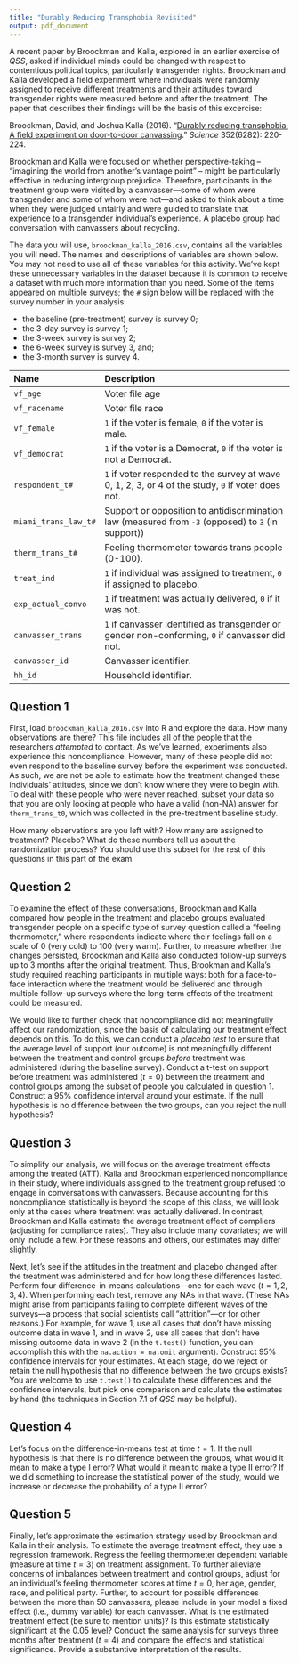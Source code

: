 ```yaml
---
title: "Durably Reducing Transphobia Revisited"
output: pdf_document
---
```


A recent paper by Broockman and Kalla, explored in an earlier exercise of *QSS*, asked if individual minds could be changed with respect to contentious political topics, particularly transgender rights. Broockman and Kalla developed a field experiment where individuals were randomly assigned to receive different treatments and their attitudes toward transgender rights were measured before and after the treatment.  The paper that describes their findings will be the basis of this excercise: 

Broockman, David, and Joshua Kalla (2016). "[Durably reducing transphobia: A field experiment on door-to-door canvassing](https://doi.org/10.1126/science.aad9713)." *Science* 352(6282): 220-224.

Broockman and Kalla were focused on whether perspective-taking -- "imagining the world from another's vantage point" -- might be particularly effective in reducing intergroup prejudice. Therefore, participants in the treatment group were visited by a canvasser---some of whom were transgender and some of whom were not---and asked to think about a time when they were judged unfairly and were guided to translate that experience to a transgender individual's experience.  A placebo group had conversation with canvassers about recycling.

The data you will use, `broockman_kalla_2016.csv`, contains all the variables you will need.  The names and descriptions of variables are shown below.  You may not need to use all of these variables for this activity.  We've kept these unnecessary variables in the dataset because it is common to receive a dataset with much more information than you need. Some of the items appeared on multiple surveys; the `#` sign below will be replaced with the survey number in your analysis:

* the baseline (pre-treatment) survey is survey 0;
* the 3-day survey is survey 1;
* the 3-week survey is survey 2;
* the 6-week survey is survey 3, and;
* the 3-month survey is survey 4.

Name                 Description
-------------------- -------------------------------------------------------------------------------------
`vf_age`              Voter file age 
`vf_racename`         Voter file race
`vf_female`           `1` if the voter is female, `0` if the voter is male.
`vf_democrat`         `1` if the voter is a Democrat, `0` if the voter is not a Democrat.      
`respondent_t#`       `1` if voter responded to the survey at wave 0, 1, 2, 3, or 4 of the study, `0` if voter does not.
`miami_trans_law_t#`  Support or opposition to antidiscrimination law (measured from `-3` (opposed) to `3` (in support)) 
`therm_trans_t#`      Feeling thermometer towards trans people (0-100).
`treat_ind`           `1` if individual was assigned to treatment, `0` if assigned to placebo.
`exp_actual_convo`    `1` if treatment was actually delivered, `0` if it was not.
`canvasser_trans`     `1` if canvasser identified as transgender or gender non-conforming, `0` if canvasser did not.
`canvasser_id`        Canvasser identifier.
`hh_id`               Household identifier.

## Question 1

First, load `broockman_kalla_2016.csv` into R and explore the data. How many observations are there? This file includes all of the people that the researchers *attempted* to contact. As we've learned, experiments also experience this noncompliance. However, many of these people did not even respond to the baseline survey before the experiment was conducted. As such, we are not be able to estimate how the treatment changed these individuals' attitudes, since we don't know where they were to begin with. To deal with these people who were never reached, subset your data so that you are only looking at people who have a valid (non-NA) answer for `therm_trans_t0`, which was collected in the pre-treatment baseline study.  

How many observations are you left with? How many are assigned to treatment? Placebo? What do these numbers tell us about the randomization process? You should use this subset for the rest of this questions in this part of the exam.

## Question 2

To examine the effect of these conversations, Broockman and Kalla compared how people in the treatment and placebo groups evaluated transgender people on a specific type of survey question called a "feeling thermometer," where respondents indicate where their feelings fall on a scale of 0 (very cold) to 100 (very warm). Further, to measure whether the changes persisted, Broockman and Kalla also conducted follow-up surveys up to 3 months after the original treatment. Thus, Brookman and Kalla's study required reaching participants in multiple ways: both for a face-to-face interaction where the treatment would be delivered and through multiple follow-up surveys where the long-term effects of the treatment could be measured.

We would like to further check that noncompliance did not meaningfully affect our randomization, since the basis of calculating our treatment effect depends on this. To do this, we can conduct a *placebo test* to ensure that the average level of support (our outcome) is not meaningfully different between the treatment and control groups *before* treatment was administered (during the baseline survey). Conduct a t-test on support before treatment was administered ($t=0$) between the treatment and control groups among the subset of people you calculated in question 1. Construct a 95% confidence interval around your estimate. If the null hypothesis is no difference between the two groups, can you reject the null hypothesis?

## Question 3

To simplify our analysis, we will focus on the average treatment effects among the treated (ATT).  Kalla and Broockman experienced noncompliance in their study, where individuals assigned to the treatment group refused to engage in conversations with canvassers. Because accounting for this noncompliance statistically is beyond the scope of this class, we will look only at the cases where treatment was actually delivered. In contrast, Broockman and Kalla estimate the average treatment effect of compliers (adjusting for compliance rates). They also include many covariates; we will only include a few.  For these reasons and others, our estimates may differ slightly.

Next, let’s see if the attitudes in the treatment and placebo changed after the treatment was administered and for how long these differences lasted. Perform four difference-in-means calculations---one for each wave $(t=1,2,3,4)$. When performing each test, remove any NAs in that wave. (These NAs might arise from participants failing to complete different waves of the surveys---a process that social scientists call “attrition”---or for other reasons.) For example, for wave 1, use all cases that don’t have missing outcome data in wave 1, and in wave 2, use all cases that don’t have missing outcome data in wave 2 (in the `t.test()` function, you can accomplish this with the `na.action = na.omit` argument). Construct 95% confidence intervals for your estimates. At each stage, do we reject or retain the null hypothesis that no difference between the two groups exists? You are welcome to use `t.test()` to calculate these differences and the confidence intervals, but pick one comparison and calculate the estimates by hand (the techniques in Section 7.1 of *QSS* may be helpful).

## Question 4

Let's focus on the difference-in-means test at time $t=1$.  If the null hypothesis is that there is no difference between the groups, what would it mean to make a type I error?  What would it mean to make a type II error?  If we did something to increase the statistical power of the study, would we increase or decrease the probability of a type II error?

## Question 5

Finally, let's approximate the estimation strategy used by Broockman and Kalla in their analysis. To estimate the average treatment effect, they use a regression framework. Regress the feeling thermometer dependent variable (measure at time $t=3$) on treatment assignment. To further alleviate concerns of imbalances between treatment and control groups, adjust for an individual’s feeling thermometer scores at time $t=0$, her age, gender, race, and political party.  Further, to account for possible differences between the more than 50 canvassers, please include in your model a fixed effect (i.e., dummy variable) for each canvasser.  What is the estimated treatment effect (be sure to mention units)?  Is this estimate statistically significant at the 0.05 level? Conduct the same analysis for surveys three months after treatment ($t=4$) and compare the effects and statistical significance.  Provide a substantive interpretation of the results.

